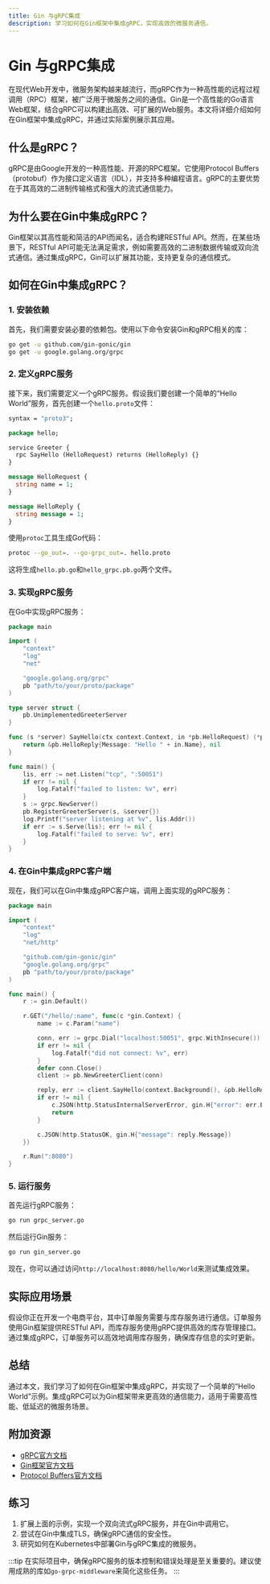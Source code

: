 ```yaml
---
title: Gin 与gRPC集成
description: 学习如何在Gin框架中集成gRPC，实现高效的微服务通信。
---
```


# Gin 与gRPC集成

在现代Web开发中，微服务架构越来越流行，而gRPC作为一种高性能的远程过程调用（RPC）框架，被广泛用于微服务之间的通信。Gin是一个高性能的Go语言Web框架，结合gRPC可以构建出高效、可扩展的Web服务。本文将详细介绍如何在Gin框架中集成gRPC，并通过实际案例展示其应用。

## 什么是gRPC？

gRPC是由Google开发的一种高性能、开源的RPC框架。它使用Protocol Buffers（protobuf）作为接口定义语言（IDL），并支持多种编程语言。gRPC的主要优势在于其高效的二进制传输格式和强大的流式通信能力。

## 为什么要在Gin中集成gRPC？

Gin框架以其高性能和简洁的API而闻名，适合构建RESTful API。然而，在某些场景下，RESTful API可能无法满足需求，例如需要高效的二进制数据传输或双向流式通信。通过集成gRPC，Gin可以扩展其功能，支持更复杂的通信模式。

## 如何在Gin中集成gRPC？

### 1. 安装依赖

首先，我们需要安装必要的依赖包。使用以下命令安装Gin和gRPC相关的库：

```bash
go get -u github.com/gin-gonic/gin
go get -u google.golang.org/grpc
```

### 2. 定义gRPC服务

接下来，我们需要定义一个gRPC服务。假设我们要创建一个简单的“Hello World”服务，首先创建一个`hello.proto`文件：

```proto
syntax = "proto3";

package hello;

service Greeter {
  rpc SayHello (HelloRequest) returns (HelloReply) {}
}

message HelloRequest {
  string name = 1;
}

message HelloReply {
  string message = 1;
}
```

使用`protoc`工具生成Go代码：

```bash
protoc --go_out=. --go-grpc_out=. hello.proto
```

这将生成`hello.pb.go`和`hello_grpc.pb.go`两个文件。

### 3. 实现gRPC服务

在Go中实现gRPC服务：

```go
package main

import (
    "context"
    "log"
    "net"

    "google.golang.org/grpc"
    pb "path/to/your/proto/package"
)

type server struct {
    pb.UnimplementedGreeterServer
}

func (s *server) SayHello(ctx context.Context, in *pb.HelloRequest) (*pb.HelloReply, error) {
    return &pb.HelloReply{Message: "Hello " + in.Name}, nil
}

func main() {
    lis, err := net.Listen("tcp", ":50051")
    if err != nil {
        log.Fatalf("failed to listen: %v", err)
    }
    s := grpc.NewServer()
    pb.RegisterGreeterServer(s, &server{})
    log.Printf("server listening at %v", lis.Addr())
    if err := s.Serve(lis); err != nil {
        log.Fatalf("failed to serve: %v", err)
    }
}
```

### 4. 在Gin中集成gRPC客户端

现在，我们可以在Gin中集成gRPC客户端，调用上面实现的gRPC服务：

```go
package main

import (
    "context"
    "log"
    "net/http"

    "github.com/gin-gonic/gin"
    "google.golang.org/grpc"
    pb "path/to/your/proto/package"
)

func main() {
    r := gin.Default()

    r.GET("/hello/:name", func(c *gin.Context) {
        name := c.Param("name")

        conn, err := grpc.Dial("localhost:50051", grpc.WithInsecure())
        if err != nil {
            log.Fatalf("did not connect: %v", err)
        }
        defer conn.Close()
        client := pb.NewGreeterClient(conn)

        reply, err := client.SayHello(context.Background(), &pb.HelloRequest{Name: name})
        if err != nil {
            c.JSON(http.StatusInternalServerError, gin.H{"error": err.Error()})
            return
        }

        c.JSON(http.StatusOK, gin.H{"message": reply.Message})
    })

    r.Run(":8080")
}
```

### 5. 运行服务

首先运行gRPC服务：

```bash
go run grpc_server.go
```

然后运行Gin服务：

```bash
go run gin_server.go
```

现在，你可以通过访问`http://localhost:8080/hello/World`来测试集成效果。

## 实际应用场景

假设你正在开发一个电商平台，其中订单服务需要与库存服务进行通信。订单服务使用Gin框架提供RESTful API，而库存服务使用gRPC提供高效的库存管理接口。通过集成gRPC，订单服务可以高效地调用库存服务，确保库存信息的实时更新。

## 总结

通过本文，我们学习了如何在Gin框架中集成gRPC，并实现了一个简单的“Hello World”示例。集成gRPC可以为Gin框架带来更高效的通信能力，适用于需要高性能、低延迟的微服务场景。

## 附加资源

- [gRPC官方文档](https://grpc.io/docs/)
- [Gin框架官方文档](https://gin-gonic.com/docs/)
- [Protocol Buffers官方文档](https://developers.google.com/protocol-buffers)

## 练习

1. 扩展上面的示例，实现一个双向流式gRPC服务，并在Gin中调用它。
2. 尝试在Gin中集成TLS，确保gRPC通信的安全性。
3. 研究如何在Kubernetes中部署Gin与gRPC集成的微服务。

:::tip
在实际项目中，确保gRPC服务的版本控制和错误处理是至关重要的。建议使用成熟的库如`go-grpc-middleware`来简化这些任务。
:::